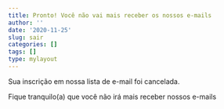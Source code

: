 ```yaml
---
title: Pronto! Você não vai mais receber os nossos e-mails
author: ''
date: '2020-11-25'
slug: sair
categories: []
tags: []
type: mylayout
---
```


Sua inscrição em nossa lista de e-mail foi cancelada. 

Fique tranquilo(a) que você não irá mais receber nossos e-mails
